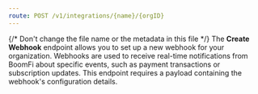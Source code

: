 ```yaml
---
route: POST /v1/integrations/{name}/{orgID}
---
```


{/* Don't change the file name or the metadata in this file */}
The **Create Webhook** endpoint allows you to set up a new webhook for your organization. Webhooks are used to receive real-time notifications from BoomFi about specific events, such as payment transactions or subscription updates. This endpoint requires a payload containing the webhook's configuration details.


